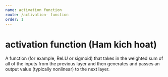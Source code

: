 ```yaml
---
name: activation function
route: /activation- function
order: 1
---
```


# activation function (Ham kich hoat)
A function (for example, ReLU or sigmoid) that takes in the weighted sum of all of the inputs from the previous layer and then generates and passes an output value (typically nonlinear) to the next layer.
